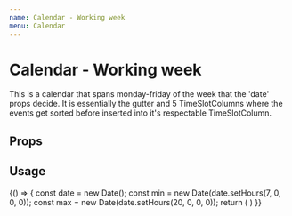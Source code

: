 ```yaml
---
name: Calendar - Working week
menu: Calendar
---
```



# Calendar - Working week

This is a calendar that spans monday-friday of the week that the 'date' props decide. It is essentially the gutter and 5 TimeSlotColumns where the events get sorted before inserted into it's respectable TimeSlotColumn.

## Props

<Props of={WorkingWeekCalendar} />

## Usage

<Playground>
  {() => {
    const date = new Date();
    const min = new Date(date.setHours(7, 0, 0, 0));
    const max = new Date(date.setHours(20, 0, 0, 0));
    return (
        <WorkingWeekCalendar date={new Date()} min={min} max={max} />
    )
  }}
</Playground>
